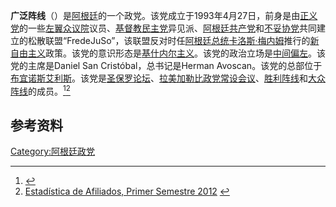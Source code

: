 '''广泛阵线'''（{{lang-es|Frente Grande}}）是[[阿根廷|阿根廷]]的一个政党。该党成立于1993年4月27日，前身是由[[正义党|正义党]]的一些[[左翼|左翼]][[阿根廷众议院|众议院]]议员、[[基督教民主党_(阿根廷)|基督教民主党]]异见派、[[阿根廷共产党|阿根廷共产党]]和[[不妥协党|不妥协党]]共同建立的松散联盟“FredeJuSo”，该联盟反对时任[[阿根廷总统|阿根廷总统]][[卡洛斯·梅内姆|卡洛斯·梅内姆]]推行的[[新自由主义|新自由主义]]政策。该党的意识形态是[[基什内尔主义|基什内尔主义]]。该党的政治立场是[[中间偏左|中间偏左]]。该党的主席是Daniel San Cristóbal，总书记是Herman Avoscan。该党的总部位于[[布宜诺斯艾利斯|布宜诺斯艾利斯]]。该党是[[圣保罗论坛|圣保罗论坛]]、[[拉美加勒比政党常设会议|拉美加勒比政党常设会议]]、[[胜利阵线|胜利阵线]]和[[大众阵线|大众阵线]]的成员。<ref>{{cite web|url=http://www.frentegrande.org.ar/2011/12/17/adriana-puiggros-es-la-nueva-presidenta-del-frente-grande/|title=Adriana Puiggrós es la nueva Presidenta del Frente Grande|work=Frente Grande|date=17 December 2011|access-date=2017-01-24|archive-url=https://web.archive.org/web/20160304030512/http://www.frentegrande.org.ar/2011/12/17/adriana-puiggros-es-la-nueva-presidenta-del-frente-grande/|archive-date=2016-03-04|dead-url=yes}}</ref><ref>[http://www.pjn.gov.ar/Publicaciones/00002/00058378.Pdf Estadística de Afiliados, Primer Semestre 2012] {{webarchive|url=https://web.archive.org/web/20130118051511/http://www.pjn.gov.ar/Publicaciones/00002/00058378.Pdf |date=2013-01-18 }}</ref>

==参考资料==
{{reflist}}
{{阿根廷政党}}
[[Category:阿根廷政党|Category:阿根廷政党]]